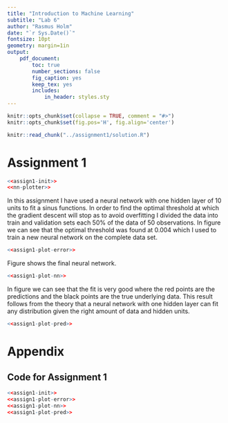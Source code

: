 ```yaml
---
title: "Introduction to Machine Learning"
subtitle: "Lab 6"
author: "Rasmus Holm"
date: "`r Sys.Date()`"
fontsize: 10pt
geometry: margin=1in
output:
    pdf_document:
        toc: true
        number_sections: false
        fig_caption: yes
        keep_tex: yes
        includes:
            in_header: styles.sty
---
```


```r
knitr::opts_chunk$set(collapse = TRUE, comment = "#>")
knitr::opts_chunk$set(fig.pos='H', fig.align='center')

knitr::read_chunk("../assignment1/solution.R")
```

\newpage

# Assignment 1
```r
<<assign1-init>>
<<nn-plotter>>
```

In this assignment I have used a neural network with one hidden layer of 10 units to fit a sinus functions. In order to find the optimal threshold at which the gradient descent will stop as to avoid overfitting I divided the data into train and validation sets each 50\% of the data of 50 observations. In figure \ref{fig:error} we can see that the optimal threshold was found at 0.004 which I used to train a new neural network on the complete data set.

```r
<<assign1-plot-error>>
```

Figure \ref{fig:nn} shows the final neural network.

```r
<<assign1-plot-nn>>
```

In figure \ref{fig:pred} we can see that the fit is very good where the red points are the predictions and the black points are the true underlying data. This result follows from the theory that a neural network with one hidden layer can fit any distribution given the right amount of data and hidden units.

```r
<<assign1-plot-pred>>
```

\newpage

# Appendix

## Code for Assignment 1
```r
<<assign1-init>>
<<assign1-plot-error>>
<<assign1-plot-nn>>
<<assign1-plot-pred>>
```
